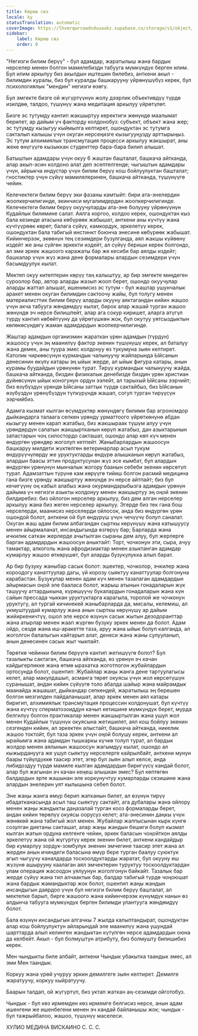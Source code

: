```yaml
---
title: Кириш сөз
locale: ky
statusTranslation: automatic
coverImage: https://lhvmrqwrcowdvduuaukz.supabase.co/storage/v1/object/public/strapi-uploads/small_cover-educacion-fundamental.webp-2d51a7828a2b1309555be27f7e2a61a0.webp
sidebar:
    label: Кириш сөз
    order: 0
---
```

"Негизги билим берүү" - бул адамдар, жаратылыш жана бардык нерселер менен болгон мамилебизди табууга мүмкүндүк берген илим. Бул илим аркылуу биз акылдын иштешин билебиз, анткени акыл - билимдин куралы, биз бул куралды башкарууну үйрөнүшүбүз керек, бул психологиялык "мендин" негизги өзөгү.

Бул эмгекте бизге ой жүгүртүүнүн жолу дээрлик объективдүү түрдө изилдөө, талдоо, түшүнүү жана медитация аркылуу үйрөтүлөт.

Бизге эс тутумду кантип жакшыртуу керектиги жөнүндө маалымат берилет, ар дайым үч факторду колдонобуз: субъект, объект жана жер; эс тутумду кызыгуу кыймылга келтирет, ошондуктан эс тутумга сакталып калышы үчүн окуган нерсеңизге кызыгууңузду арттырыңыз. Эс тутум алхимиялык трансмутация процесси аркылуу жакшырат, аны жеке өнүгүүгө кызыккан студенттер бара-бара билип алышат.

Батыштын адамдары үчүн окуу 6 жаштан башталат, башкача айтканда, алар акыл-эсин колдоно алат деп эсептелгенде; чыгыштын адамдары үчүн, айрыкча индустар үчүн билим берүү кош бойлуулуктан башталат; гностиктер үчүн сүйүү мамилелеринен, башкача айтканда, түшүнүүгө чейин.

Келечектеги билим берүү эки фазаны камтыйт: бири ата-энелердин жоопкерчилигинде, экинчиси мугалимдердин жоопкерчилигинде. Келечектеги билим берүү окуучуларды ата-эне болууну үйрөнүүнүн Кудайлык билимине салат. Аялга коргоо, колдоо керек, ошондуктан кыз бала кезинде атасына көбүрөөк жабышат, анткени аны күчтүү жана күчтүүрөөк көрөт; балага сүйүү, камкордук, эркелетүү керек, ошондуктан бала табигый инстинкт боюнча энесине көбүрөөк жабышат. Кийинчерээк, экөөнүн тең сезимдери бузулганда, аял жакшы күйөөнү издейт же аны сүйгөн эркекти издейт, ал сүйүү бериши керек болгондо, ал эми эркек жашоого каражаты бар же кесиби бар аялды издейт; башкалар үчүн жүз жана дене формалары алардын сезимдери үчүн басымдуулук кылат.

Мектеп окуу китептерин көрүү таң калыштуу, ар бир эмгекте миңдеген суроолор бар, автор аларды жазып жооп берет, ошондо окуучулар аларды жаттап алышат, ишенимсиз эс тутум - бул жаштар ушунчалык аракет менен окуган билимдин сактоочу жайы, бул толугу менен материалисттик билим берүү аларды окууну аяктагандан кийин жашоо үчүн акча табууга жөндөмдүү кылат, бирок алар жашай турган жашоо жөнүндө эч нерсе билишпейт, алар ага сокур киришет, аларга атүгүл түрдү кантип көбөйтүүнү да үйрөтүшкөн жок, бул окутуу уятсыздыктын көлөкөсүндөгү жаман адамдардын жоопкерчилигинде.

Жаштар адамдын организмин жараткан үрөн адамдын (түрдүн) жашоосу үчүн эң маанилүү фактор экенин түшүнүшү керек, ал баталуу жана демек, аны туура эмес колдонуу өз тукумуна зыян келтирет. Католик чиркөөсүнүн курмандык чалынуучу жайларында Ыйсанын денесинин өкүлү катары эң ыйык жерде, ал ыйык фигура катары, анын курамы буудайдын үрөнүнөн турат. Тирүү курмандык чалынуучу жайда, башкача айтканда, биздин физикалык денебизде биздин үрөн христиан дүйнөсүнүн ыйык коногунун ордун ээлейт, ал тарыхый Ыйсаны ээрчийт; биз өзүбүздүн үрөндө Ыйсаны заттык түрдө сактайбыз, биз Ыйсанын өзүбүздүн үрөнүбүздүн түпкүрүндө жашап, согуп турган тирүүсүн ээрчийбиз.

Адамга кызмат кылган өсүмдүктөр жөнүндөгү билими бар агрономдор дыйкандарга талаага сепкен үрөндү урматтоого үйрөткөнүнө абдан кызыгуу менен карап жатабыз, биз жакшыраак түшүм алуу үчүн үрөндөрдүн сапатын жакшыртканын көрүп жатабыз, дан азыктарынын запастарын чоң силостордо сакташат, ошондо алар көп күч менен өндүргөн үрөндөр жоголуп кетпейт. Жаныбарлардын жашоосун башкаруу милдети жүктөлгөн ветеринарлар асыл тукум өндүрүүчүлөрдү же уруктуктарды өндүрө алышканын көрүп жатабыз, алардын баасы эттин продуктусунан жүз эсе кымбат, бул алардын өндүргөн үрөнүнүн мынчалык жогору баанын себеби экенин көрсөтүп турат. Адамзаттын түрүнө кам көрүүгө тийиш болгон расмий медицина гана бизге үрөндү жакшыртуу жөнүндө эч нерсе айтпайт; биз бул кечигүүнү оң кабыл алабыз жана окурмандарыбызга адамдын үрөнүн дайыма үч негизги азыкты колдонуу менен жакшыртуу эң оңой экенин билдиребиз: биз ойлогон нерселер аркылуу, биз дем алган нерселер аркылуу жана биз жеген нерселер аркылуу. Эгерде биз тек гана бош нерселерди, маанисиз нерселерди ойлосок, анда биз өндүргөн үрөн ошондой болот, анткени ой бул өндүрүш үчүн чечүүчү болуп саналат. Окуган жаш адам билим албагандан сырткы көрүнүшү жана катышуусу менен айырмаланат, инсандыгында өзгөрүү бар; Барларда жана ичкилик саткан жерлерде ачытылган сыраны дем алуу, бул жерлерге барган адамдардын жашоосун аныктайт: Торт, чочконун эти, сыра, ачуу тамактар, алкоголь жана афродизиактар менен азыктанган адамдар кумарлуу жашоо өткөрүшөт, бул аларды бузукулукка алып барат.

Ар бир бузуку жаныбар сасык болот: эшектер, чочколор, эчкилер жана короодогу канаттуулар дагы, үй корозу сыяктуу канаттуулар болгонуна карабастан. Бузукулар менен адам күч менен тазалаган адамдардын айырмасын оңой эле бааласа болот, жарыш атынын гонадаларын жүк ташуучу аттардыкына, күрөшүүчү букалардын гонадаларын жана күн сайын прессада чыккан уруктуктарга карагыла, торопой же чочконун уруктугу, ал тургай кичинекей жаныбарларда да, мисалы, келемиш, ал укмуштуудай кумарлуу жана анын сырткы көрүнүшү ар дайым жийиркеничтүү, ошол эле нерсе өзүнүн сасык жытын дезодоранттар жана атырлар менен жаап жүргөн бузуку эркек менен да болот. Адам ойдо, сөздө жана иш-аракетте таза, аруу жана ыйык болуп калганда, ал жоголгон балалыгын кайтарып алат, денеси жана жаны сулууланып, анын денесинен сасык жыт чыкпайт.

Төрөткө чейинки билим берүүгө кантип жетишүүгө болот? Бул тазалыкты сактаган, башкача айтканда, өз үрөнүн эч качан кайдыгерликке жана өтмө ырахатка жоготпогон жубайлардын ортосунда болот, ошентип: Жубайлар жаңы жанга дене тартуулагысы келет, алар макулдашып, асманга төрөт окуясы үчүн жол көрсөтүшүн суранышат, андан кийин сүйүүгө толо абалда шайыр жана майрамдык маанайда жашашат, дыйкандар сепкендей, жаратылыш эң берешен болгон мезгилден пайдаланышат, алар эркек менен аял катары биригип, алхимиялык трансмутация процессин колдонушат, бул күчтүү жана күчтүү сперматозоиддун качып кетишине мүмкүндүк берет, мурда белгилүү болгон практикалар менен жакшыртылган жана ушул жол менен Кудайлык түшүнүк окуясына жетишилет, аял кош бойлуу экенин сезгенден кийин, ал эркектен алыстайт, башкача айтканда, никелик жашоо токтойт, бул таза эркек үчүн оңой болушу керек, анткени ал ырайымга жана адамдан тышкаркы күчкө толуп турат, ал бардык жолдор менен аялынын жашоосун жагымдуу кылат, ошондо ал кыжырданууга же ушул сыяктуу нерселерге кайрылбайт, анткени мунун баары түйүлдүккө таасир этет, эгер бул зыян алып келсе, анда либидоздуу түрдө мамиле кылган адамдардын биригүүсү кандай болот, алар бул жагынан эч качан кеңеш алышкан эмес? Бул көптөгөн балдардын эрте жашынан эле коркунучтуу кумарларды сезишине жана алардын энелерин уят кылышына себеп болот.

Эне жаңы жанга өмүр берип жатканын билет, ал өзүнүн тирүү ибадатканасында асыл таш сыяктуу сактайт, ага дубалары жана ойлору менен жаңы жандыкты даңазалай турган кооз формаларды берет, андан кийин төрөлүү окуясы оорусуз келет; ата-энесинин даңкы үчүн жөнөкөй жана табигый жол менен. Жубайлар жалпысынан кырк күнгө созулган диетаны сакташат, алар жаңы жандын бешиги болуп кызмат кылган жатын ордуна келгенге чейин, эркек баласын чоңойткон аялды эркелетүү жана ой жүгүртүү керек экенин билет, анткени кандайдыр бир кумарлуу зордук-зомбулук эненин эмчегине таасир этет жана ал жерден анын ичиндеги баласына өмүр бере турган баалуу суюктук агып чыгуучу каналдарда тоскоолдуктарды жаратат, бул окууну иш жүзүнө ашырууну каалаган аял эмчектерин туруктуу тоскоолдуктардан улам операция жасоодон уялуунун жоголгонун байкайт. Тазалык бар жерде сүйүү жана тил алчаактык бар, балдар табигый түрдө чоңоюшат жана бардык жамандыктар жок болот, ошентип жаңы жандын инсандыгын даярдоо үчүн бул негизги билим берүү башталат, ал мектепке барып, бирге жашоого жана кийинчерээк күнүмдүк нанын өз алдынча табууга мүмкүндүк берген билимди улантууга жөндөмдүү болот.

Бала өзүнүн инсандыгын алгачкы 7 жылда калыптандырат, ошондуктан алар кош бойлуулуктун айларындай эле маанилүү жана ушундай шарттарда алып келинген жандыктан күтүлгөн нерсе адамдардын оюна да келбейт. Акыл - бул болмуштун атрибуту, биз болмушту билишибиз керек.

Мен чындыкты биле албайт, анткени Чындык убакытка таандык эмес, ал эми Мен таандык.

Коркуу жана үрөй учуруу эркин демилгеге зыян келтирет. Демилге жаратуучу, коркуу кыйратуучу.

Баарын талдап, ой жүгүртүп, биз уктап жаткан аң-сезимди ойготобуз.

Чындык - бул көз ирмемден көз ирмемге белгисиз нерсе, анын адам ишенгени же ишенбегени менен эч кандай байланышы жок; чындык - бул тажрыйбалоо, жашоо, түшүнүү маселеси.

ХУЛИО МЕДИНА ВИСКАИНО
С. С. С.

